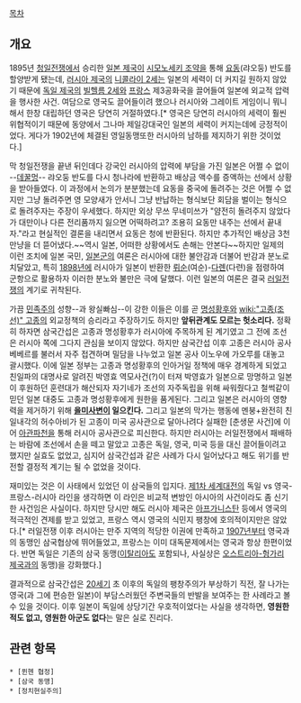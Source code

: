 [[목차]]

== 개요 ==
1895년 [[청일전쟁]]에서 승리한 [[일본 제국]]이 [[시모노세키 조약]]을 통해 [[요동]](랴오둥) 반도를 할양받게 됐는데, [[러시아 제국]]의 [[니콜라이 2세]]는 일본의 세력이 더 커지길 원하지 않았기 때문에 [[독일 제국]]의 [[빌헬름 2세]]와 [[프랑스]] 제3공화국을 끌어들여 일본에 외교적 압력을 행사한 사건. 여담으로 영국도 끌어들이려 했으나 러시아와 그레이트 게임이니 뭐니해서 한창 대립하던 영국은 당연히 거절하였다.[* 영국은 당연히 러시아의 세력이 훨씬 위협적이기 때문에 동양에서 그나마 제일강대국인 일본의 세력이 커지는데에 긍정적이었다. 게다가 1902년에 체결된 영일동맹또한 러시아의 남하를 제지하기 위한 것이었다.]

막 청일전쟁을 끝낸 뒤인데다 강국인 러시아의 압력에 부담을 가진 일본은 어쩔 수 없이 --[[데꿀멍]]-- 랴오둥 반도를 다시 청나라에 반환하고 배상금 액수를 증액하는 선에서 상황을 받아들였다. 이 과정에서 논의가 분분했는데 요동을 중국에 돌려주는 것은 어쩔 수 없지만 그냥 돌려주면 영 모양새가 안서니 그냥 반납하는 형식보단 회담을 벌이는 형식으로 돌려주자는 주장이 우세했다. 하지만 외상 무쓰 무네미쓰가 "얌전히 돌려주지 않았다가 대만이나 다른 전리품까지 잃으면 어떡하려고? 조용히 요동만 내주는 선에서 끝내자."라고 현실적인 결론을 내리면서 요동은 청에 반환된다. 하지만 추가적인 배상금 3천만냥을 더 뜯어냈다.~~역시 일본, 어떠한 상황에서도 손해는 안본다~~하지만 일제의 이런 조치에 일본 국민, [[일본군]]의 여론은 러시아에 대한 불안감과 더불어 반감과 분노로 치달았고, 특히 [[1898년]]에 러시아가 일본이 반환한 [[뤼순]](여순)-[[다롄]](다련)을 점령하여 군항으로 활용하자 이러한 분노와 불만은 극에 달했다. 이런 일본의 여론은 결국 [[러일전쟁]]의 계기로 귀착된다.

가끔 [[민족주의]] 성향--과 왕실빠심--이 강한 이들은 이를 곧 [[명성황후]]와 [[wiki:"고종(조선)" 고종]]의 외교정책의 승리라고 주장하기도 하지만 '''앞뒤관계도 모르는 헛소리다.''' 정확히 하자면 삼국간섭은 고종과 명성황후가 러시아에 주목하게 된 계기였고 그 전에 조선은 러시아 쪽에 그다지 관심을 보이지 않았다. 하지만 삼국간섭 이후 고종은 러시아 공사 베베르를 불러서 자주 접견하며 밀담을 나누었고 일본 공사 이노우에 가오루를 대놓고 괄시했다. 이에 일본 정부는 고종과 명성황후의 인아거일 정책에 매우 경계하게 되었고 친일파의 대명사로 알려진 박영효 역모사건(?)이 터져 박영효가 일본으로 망명하고 일본이 후원하던 훈련대가 해산되자 자기네가 조선의 자주독립을 위해 싸워줬다고 철썩같이 믿던 일본 대중도 고종과 명성황후에게 원한을 품게된다. 그리고 일본은 러시아의 영향력을 제거하기 위해 '''[[을미사변]]이 일으킨다.''' 그리고 일본의 막가는 행동에 멘붕+완전히 친일내각의 허수아비가 된 고종이 미국 공사관으로 달아나려다 실패한 [춘생문 사건]에 이어 [[아관파천]]을 통해 러시아 공사관으로 피신한다. 하지만 러시아는 러일전쟁에서 패배하는 바람에 조선에서 손을 떼고 말았고 고종은 독일, 영국, 미국 등을 대신 끌어들이려고 했지만 실효도 없었고, 심지어 삼국간섭과 같은 사례가 다시 일어났다고 해도 위기를 반전할 결정적 계기는 될 수 없었을 것이다.

재미있는 것은 이 사태에서 있었던 이 삼국들의 입지다. [[제1차 세계대전]]의 독일 vs 영국-프랑스-러시아 라인을 생각하면 이 라인은 비교적 변방인 아시아의 사건이라도 좀 신기한 사건임은 사실이다. 하지만 당시만 해도 러시아 제국은 [[아프가니스탄]] 등에서 영국의 적극적인 견제를 받고 있었고, 프랑스 역시 영국의 식민지 팽창에 호의적이지만은 않았다.[* 러일전쟁 이후 러시아는 만주 지역의 적당한 이권에 만족하고 [[1907년]]부터 영국과의 동맹인 삼국협상에 뛰어들었고, 프랑스는 이미 대독문제에서는 영국과 항상 한편이었다. 반면 독일은 기존의 삼국 동맹([[이탈리아]]도 포함되나, 사실상은 [[오스트리아-헝가리 제국]]과의 동맹)을 강화했다.]

결과적으로 삼국간섭은 [[20세기]] 초 이후의 독일의 팽창주의가 부상하기 직전, 잘 나가는 영국(과 그에 편승한 일본)이 부담스러웠던 주변국들의 반발을 보여주는 한 사례라고 볼 수 있을 것이다. 이후 일본이 독일에 상당기간 우호적이었다는 사실을 생각하면, '''영원한 적도 없고, 영원한 아군도 없다'''는 말은 실로 진리다.

== 관련 항목 ==
 * [뮌헨 협정]
 * [삼국 동맹]
 * [정치현실주의]
